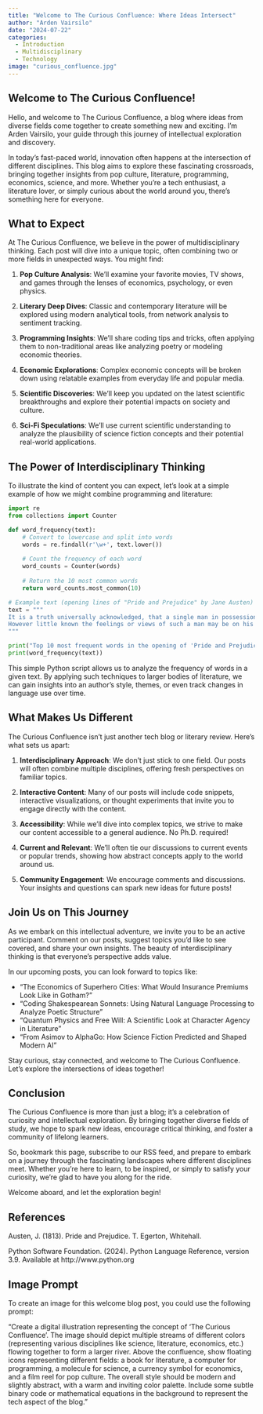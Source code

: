 ```yaml
---
title: "Welcome to The Curious Confluence: Where Ideas Intersect"
author: "Arden Vairsilo"
date: "2024-07-22"
categories: 
  - Introduction
  - Multidisciplinary
  - Technology
image: "curious_confluence.jpg"
---
```


## Welcome to The Curious Confluence!

Hello, and welcome to The Curious Confluence, a blog where ideas from diverse fields come together to create something new and exciting. I'm Arden Vairsilo, your guide through this journey of intellectual exploration and discovery.

In today's fast-paced world, innovation often happens at the intersection of different disciplines. This blog aims to explore these fascinating crossroads, bringing together insights from pop culture, literature, programming, economics, science, and more. Whether you're a tech enthusiast, a literature lover, or simply curious about the world around you, there's something here for everyone.

## What to Expect

At The Curious Confluence, we believe in the power of multidisciplinary thinking. Each post will dive into a unique topic, often combining two or more fields in unexpected ways. You might find:

1. **Pop Culture Analysis**: We'll examine your favorite movies, TV shows, and games through the lenses of economics, psychology, or even physics.

2. **Literary Deep Dives**: Classic and contemporary literature will be explored using modern analytical tools, from network analysis to sentiment tracking.

3. **Programming Insights**: We'll share coding tips and tricks, often applying them to non-traditional areas like analyzing poetry or modeling economic theories.

4. **Economic Explorations**: Complex economic concepts will be broken down using relatable examples from everyday life and popular media.

5. **Scientific Discoveries**: We'll keep you updated on the latest scientific breakthroughs and explore their potential impacts on society and culture.

6. **Sci-Fi Speculations**: We'll use current scientific understanding to analyze the plausibility of science fiction concepts and their potential real-world applications.

## The Power of Interdisciplinary Thinking

To illustrate the kind of content you can expect, let's look at a simple example of how we might combine programming and literature:

```python
import re
from collections import Counter

def word_frequency(text):
    # Convert to lowercase and split into words
    words = re.findall(r'\w+', text.lower())
    
    # Count the frequency of each word
    word_counts = Counter(words)
    
    # Return the 10 most common words
    return word_counts.most_common(10)

# Example text (opening lines of "Pride and Prejudice" by Jane Austen)
text = """
It is a truth universally acknowledged, that a single man in possession of a good fortune, must be in want of a wife.
However little known the feelings or views of such a man may be on his first entering a neighbourhood, this truth is so well fixed in the minds of the surrounding families, that he is considered the rightful property of some one or other of their daughters.
"""

print("Top 10 most frequent words in the opening of 'Pride and Prejudice':")
print(word_frequency(text))
```

This simple Python script allows us to analyze the frequency of words in a given text. By applying such techniques to larger bodies of literature, we can gain insights into an author's style, themes, or even track changes in language use over time.

## What Makes Us Different

The Curious Confluence isn't just another tech blog or literary review. Here's what sets us apart:

1. **Interdisciplinary Approach**: We don't just stick to one field. Our posts will often combine multiple disciplines, offering fresh perspectives on familiar topics.

2. **Interactive Content**: Many of our posts will include code snippets, interactive visualizations, or thought experiments that invite you to engage directly with the content.

3. **Accessibility**: While we'll dive into complex topics, we strive to make our content accessible to a general audience. No Ph.D. required!

4. **Current and Relevant**: We'll often tie our discussions to current events or popular trends, showing how abstract concepts apply to the world around us.

5. **Community Engagement**: We encourage comments and discussions. Your insights and questions can spark new ideas for future posts!

## Join Us on This Journey

As we embark on this intellectual adventure, we invite you to be an active participant. Comment on our posts, suggest topics you'd like to see covered, and share your own insights. The beauty of interdisciplinary thinking is that everyone's perspective adds value.

In our upcoming posts, you can look forward to topics like:

- "The Economics of Superhero Cities: What Would Insurance Premiums Look Like in Gotham?"
- "Coding Shakespearean Sonnets: Using Natural Language Processing to Analyze Poetic Structure"
- "Quantum Physics and Free Will: A Scientific Look at Character Agency in Literature"
- "From Asimov to AlphaGo: How Science Fiction Predicted and Shaped Modern AI"

Stay curious, stay connected, and welcome to The Curious Confluence. Let's explore the intersections of ideas together!

## Conclusion

The Curious Confluence is more than just a blog; it's a celebration of curiosity and intellectual exploration. By bringing together diverse fields of study, we hope to spark new ideas, encourage critical thinking, and foster a community of lifelong learners.

So, bookmark this page, subscribe to our RSS feed, and prepare to embark on a journey through the fascinating landscapes where different disciplines meet. Whether you're here to learn, to be inspired, or simply to satisfy your curiosity, we're glad to have you along for the ride.

Welcome aboard, and let the exploration begin!

## References

Austen, J. (1813). Pride and Prejudice. T. Egerton, Whitehall.

Python Software Foundation. (2024). Python Language Reference, version 3.9. Available at http://www.python.org

## Image Prompt

To create an image for this welcome blog post, you could use the following prompt:

"Create a digital illustration representing the concept of 'The Curious Confluence'. The image should depict multiple streams of different colors (representing various disciplines like science, literature, economics, etc.) flowing together to form a larger river. Above the confluence, show floating icons representing different fields: a book for literature, a computer for programming, a molecule for science, a currency symbol for economics, and a film reel for pop culture. The overall style should be modern and slightly abstract, with a warm and inviting color palette. Include some subtle binary code or mathematical equations in the background to represent the tech aspect of the blog."
